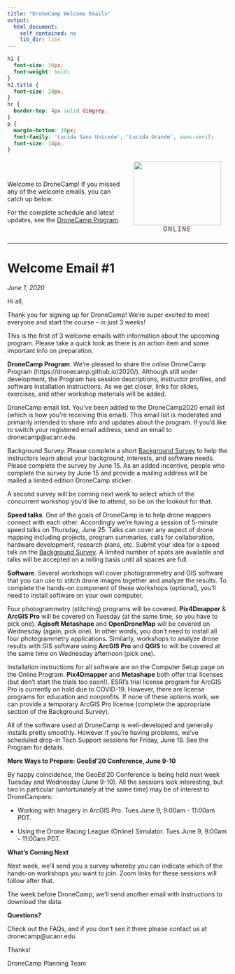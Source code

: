 ```yaml
---
title: "DroneCamp Welcome Emails"
output: 
  html_document: 
    self_contained: no
    lib_dir: libs
---
```


```css
h1 {
  font-size: 16px;
  font-weight: bold;
}
h1.title {
  font-size: 20px;
}
hr {
  border-top: 4px solid dimgrey;
}
p {
  margin-bottom: 20px;
  font-family: 'Lucida Sans Unicode', 'Lucida Grande', sans-serif;
  font-size: 14px;
}
```

<div style="float:right; padding:5px; width:220px; text-align:center;"><img src="images/dc-logo_250x182.png" style="width:200px; height:146px;"/><br/><span style="letter-spacing: 0.1em; font-weight:800; font-size:110%; color:#836758; font-family:OCR A Std, Andale Mono, monospace;">ONLINE</span></div>
 
\
\

Welcome to DroneCamp! If you missed any of the welcome emails, you can catch up below.

For the complete schedule and latest updates, see the [DroneCamp Program](https://dronecamp.github.io/2020/).

\

<hr/>

# Welcome Email #1

*June 1, 2020*

Hi all,

Thank you for signing up for DroneCamp! We're super excited to meet everyone and start the course – in just 3 weeks!

This is the first of 3 welcome emails with information about the upcoming program. Please take a quick look as there is an action item and some important info on preparation.

**DroneCamp Program**. We're pleased to share the online DroneCamp Program (https://dronecamp.github.io/2020/). Although still under development, the Program has session descriptions, instructor profiles, and software installation instructions. As we get closer, links for slides, exercises, and other workshop materials will be added.

DroneCamp email list. You've been added to the DroneCamp2020 email list (which is how you're receiving this email). This email list is moderated and primarily intended to share info and updates about the program. If you’d like to switch your registered email address, send an email to dronecamp@ucanr.edu.

Background Survey. Please complete a short [Background Survey](https://forms.gle/Ar4HBZdWUWcYhC697){target="_blank" rel="noopener"} to help the instructors learn about your background, interests, and software needs. Please complete the survey by June 15. As an added incentive, people who complete the survey by June 15 and provide a mailing address will be mailed a limited edition DroneCamp sticker.

A second survey will be coming next week to select which of the concurrent workshop you'd like to attend, so be on the lookout for that.

**Speed talks**. One of the goals of DroneCamp is to help drone mappers connect with each other. Accordingly we're having a session of 5-minute speed talks on Thursday, June 25. Talks can cover any aspect of drone mapping including projects, program summaries, calls for collaboration, hardware development, research plans, etc. Submit your idea for a speed talk on the [Background Survey](https://forms.gle/Ar4HBZdWUWcYhC697){target="_blank" rel="noopener"}. A limited number of spots are available and talks will be accepted on a rolling basis until all spaces are full.

**Software**. Several workshops will cover photogrammetry and GIS software that you can use to stitch drone images together and analyze the results. To complete the hands-on component of these workshops (optional), you'll need to install software on your own computer.

Four photogrammetry (stitching) programs will be covered. **Pix4Dmapper** & **ArcGIS Pro** will be covered on Tuesday (at the same time, so you have to pick one). **Agisoft Metashape** and **OpenDroneMap** will be covered on Wednesday (again, pick one). In other words, you don't need to install all four photogrammetry applications. Similarly, workshops to analyze drone results with GIS software using **ArcGIS Pro** and **QGIS** to will be covered at the same time on Wednesday afternoon (pick one).

Installation instructions for all software are on the Computer Setup page on the Online Program. **Pix4Dmapper** and **Metashape** both offer trial licenses (but don't start the trials too soon!). ESRI's trial license program for ArcGIS Pro is currently on hold due to COVID-19. However, there are license programs for education and nonprofits. If none of these options work, we can provide a temporary ArcGIS Pro license (complete the appropriate section of the Background Survey).

All of the software used at DroneCamp is well-developed and generally installs pretty smoothly. However if you’re having problems, we’ve scheduled drop-in Tech Support sessions for Friday, June 19. See the Program for details.

**More Ways to Prepare: GeoEd'20 Conference, June 9-10**

By happy coincidence, the GeoEd'20 Conference is being held next week Tuesday and Wednesday (June 9-10). All the sessions look interesting, but two in particular (unfortunately at the same time) may be of interest to DroneCampers:

- Working with Imagery in ArcGIS Pro. Tues June 9, 9:00am - 11:00am PDT.
    
- Using the Drone Racing League (Online) Simulator. Tues June 9, 9:00am - 11:00am PDT.

**What's Coming Next**

Next week, we'll send you a survey whereby you can indicate which of the hands-on workshops you want to join. Zoom links for these sessions will follow after that.

The week before DroneCamp, we'll send another email with instructions to download the data.

**Questions?**

Check out the FAQs, and if you don’t see it there please contact us at dronecamp@ucanr.edu.

Thanks!

DroneCamp Planning Team

\


